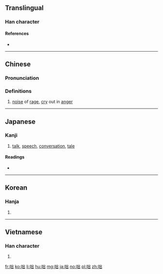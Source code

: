 ==Translingual==

===Han character===
{{Han char|rn=30|rad=口|as=05|sn=8|four=62072|canj=RUU|ids=⿰口出}}

====References====
* {{Han ref|kx=0184.070|dkj=03480|dj=0403.060|hdz=10609.100|uh=5484|ud=21636|bh=A946|bd=43334}}

----

==Chinese==
{{zh-forms}}

===Pronunciation===
{{zh-pron
|m=duō
|c=deot1,cyut3
|mc=y
|oc=y
|ma=
|cat=n
}}

===Definitions===
# [[noise]] of [[rage]], [[cry]] out in [[anger]]

----

==Japanese==

===Kanji===
{{ja-kanji|grade=|rs=口05}}

# [[talk]], [[speech]], [[conversation]], [[tale]]

====Readings====
* {{ja-readings|on=[[とつ]] (totsu)|kun=[[しかる]] (shikaru), [[はなし]] (hanashi)}}

----

==Korean==

===Hanja===
{{ko-hanja|hangeul=돌|rv=dol|mr=tol}}

# {{defn|lang=ko|sort=口05}}

----

==Vietnamese==

===Han character===
{{vi-readings|rs=口05|hanviet=xót}}

# {{defn|lang=vi|sort=口05}}

[[fr:咄]]
[[ko:咄]]
[[li:咄]]
[[hu:咄]]
[[mg:咄]]
[[ja:咄]]
[[no:咄]]
[[pl:咄]]
[[zh:咄]]